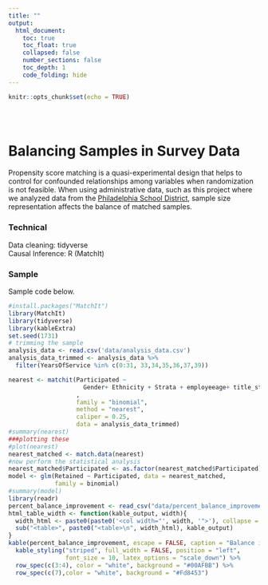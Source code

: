```yaml
---
title: ""
output:
  html_document:
    toc: true
    toc_float: true
    collapsed: false
    number_sections: false
    toc_depth: 1
    code_folding: hide
---
```


```r
knitr::opts_chunk$set(echo = TRUE)
```
<script>
$(document).ready(function(){
    $('[data-toggle="popover"]').popover(); 
});
</script>
<style type="text/css">
.title {
  display: none;
}

#getting-started img {
  margin-right: 1px;
}

</style>

<div class="row" style="padding-top: 30px;">
<div class="col-sm-6">

# Balancing Samples in Survey Data

Propensity score matching is a quasi-experimental design that helps to control for confounded relationships among variables when randomization is not feasible. When using administrative data, such as this project where we analyzed data from the <a href = "https://www.opendataphilly.org/" target = "_blank"> Philadelphia School District</a>, sample size representation affects the balance of matched samples.

### Technical

Data cleaning: tidyverse </br>
Causal Inference: R (MatchIt)

### Sample

Sample code below.

```r
#install.packages("MatchIt")
library(MatchIt)
library(tidyverse)
library(kableExtra)
set.seed(1731)
# trimming the sample
analysis_data <- read.csv('data/analysis_data.csv')
analysis_data_trimmed <- analysis_data %>%
  filter(YearsOfService %in% c(0:31, 33,34,35,36,37,39))

nearest <- matchit(Participated ~
                     Gender+ Ethnicity + Strata + employeeage+ title_status
                   ,
                   family = "binomial",
                   method = "nearest",
                   caliper = 0.25,
                   data = analysis_data_trimmed)
#summary(nearest)
###plotting these
#plot(nearest)
nearest_matched <- match.data(nearest)
#now perform the statistical analysis
nearest_matched$Participated <- as.factor(nearest_matched$Participated)
model <- glm(Retained ~ Participated, data = nearest_matched,
             family = binomial)
#summary(model)
library(readr)
percent_balance_improvement <- read_csv("data/percent_balance_improvement.csv")
html_table_width <- function(kable_output, width){
  width_html <- paste0(paste0('<col width="', width, '">'), collapse = "\n")
  sub("<table>", paste0("<table>\n", width_html), kable_output)
}
kable(percent_balance_improvement, escape = FALSE, caption = "Balance is a representation of similarity in the distribution of a covariate among the treatment and the control group. In trimming the sample, we arrive at a better percent balance improvement for Gender and Ethnicity") %>%
  kable_styling("striped", full_width = FALSE, position = "left",
                font_size = 10, latex_options = "scale_down") %>%
  row_spec(c(3:4), color = "white", background = "#00AFBB") %>%
  row_spec(c(7),color = "white", background = "#Fd8453")


```



